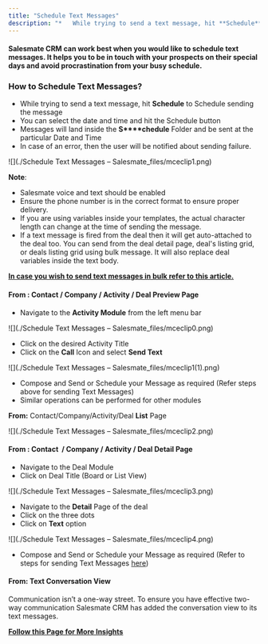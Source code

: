 ```yaml
---
title: "Schedule Text Messages"
description: "*   While trying to send a text message, hit **Schedule** to Schedule sending the message..."
---
```


#### Salesmate CRM can work best when you would like to schedule text messages. It helps you to be in touch with your prospects on their special days and avoid procrastination from your busy schedule.

### How to Schedule Text Messages?

*   While trying to send a text message, hit **Schedule** to Schedule sending the message
*   You can select the date and time and hit the Schedule button
*   Messages will land inside the **S****chedule** Folder and be sent at the particular Date and Time
*   In case of an error, then the user will be notified about sending failure.

![](./Schedule Text Messages – Salesmate_files/mceclip1.png)

<Note>


**Note**:

*   Salesmate voice and text should be enabled
*   Ensure the phone number is in the correct format to ensure proper delivery.
*   If you are using variables inside your templates, the actual character length can change at the time of sending the message.
*   If a text message is fired from the deal then it will get auto-attached to the deal too. You can send from the deal detail page, deal's listing grid, or deals listing grid using bulk message. It will also replace deal variables inside the text body.


</Note>

**[In case you wish to send text messages in bulk refer to this article.](https://support.salesmate.io/hc/en-us/articles/360007156012)**

#### **From** : Contact / Company / Activity / Deal **Preview** Page

*   Navigate to the **Activity Module** from the left menu bar

![](./Schedule Text Messages – Salesmate_files/mceclip0.png)

*   Click on the desired Activity Title
*   Click on the **Call** Icon and select **Send Text**

![](./Schedule Text Messages – Salesmate_files/mceclip1(1).png)

*   Compose and Send or Schedule your Message as required (Refer steps above for sending Text Messages)
*   Similar operations can be performed for other modules

**From:** Contact/Company/Activity/Deal **List** Page

![](./Schedule Text Messages – Salesmate_files/mceclip2.png)

#### **From :** Contact  / Company / Activity / Deal **Detail** Page

*   Navigate to the Deal Module
*   Click on Deal Title (Board or List View)

![](./Schedule Text Messages – Salesmate_files/mceclip3.png)

*   Navigate to the **Detail** Page of the deal
*   Click on the three dots
*   Click on **Text** option

![](./Schedule Text Messages – Salesmate_files/mceclip4.png)

*   Compose and Send or Schedule your Message as required (Refer to steps for sending Text Messages [here](https://support.salesmate.io/hc/en-us/articles/360007155992-Sending-Text-to-a-number))

#### **From:** Text **Conversation** View

Communication isn’t a one-way street. To ensure you have effective two-way communication Salesmate CRM has added the conversation view to its text messages. 

**[Follow this Page for More Insights](https://support.salesmate.io/hc/en-us/articles/360037039112)**